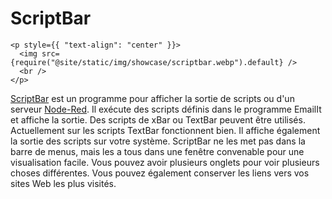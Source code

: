 # ScriptBar

```mdx-code-block
<p style={{ "text-align": "center" }}>
  <img src={require("@site/static/img/showcase/scriptbar.webp").default} />
  <br />
</p>
```

[ScriptBar](https://GitHub.com/raguay/ScriptBarApp) est un programme pour afficher la sortie de scripts ou d'un serveur [Node-Red](https://nodered.org). Il exécute des scripts définis dans le programme EmailIt et affiche la sortie. Des scripts de xBar ou TextBar peuvent être utilisés. Actuellement sur les scripts TextBar fonctionnent bien. Il affiche également la sortie des scripts sur votre système. ScriptBar ne les met pas dans la barre de menus, mais les a tous dans une fenêtre convenable pour une visualisation facile. Vous pouvez avoir plusieurs onglets pour voir plusieurs choses différentes. Vous pouvez également conserver les liens vers vos sites Web les plus visités.

